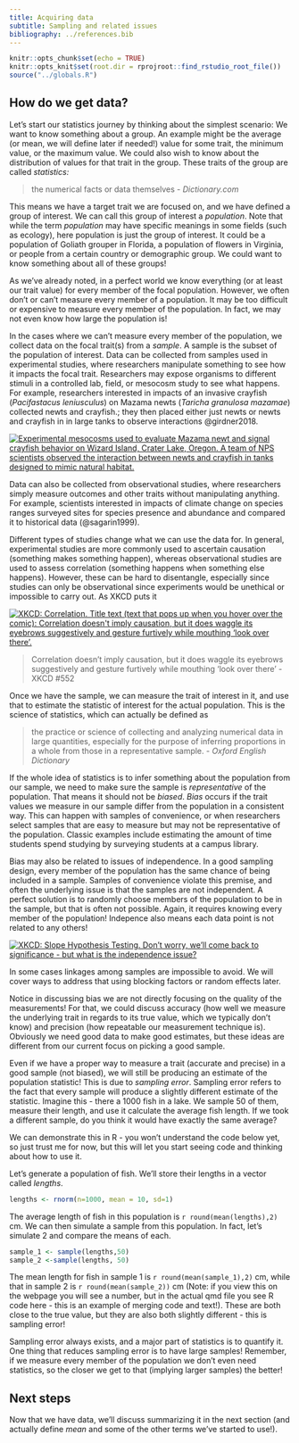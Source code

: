 ```yaml
---
title: Acquiring data
subtitle: Sampling and related issues
bibliography: ../references.bib
---
```


<!-- COMMENT NOT SHOW IN ANY OUTPUT: Code chunk below sets overall defaults for .qmd file; these inlcude showing output by default and looking for files relative to .Rpoj file, not .qmd file, which makes putting filesin different folders easier  -->

```r
knitr::opts_chunk$set(echo = TRUE)
knitr::opts_knit$set(root.dir = rprojroot::find_rstudio_root_file())
source("../globals.R")
```

## How do we get data?

Let's start our statistics journey by thinking about the simplest
scenario: We want to know something about a group. An example might be
the average (or mean, we will define later if needed!) value for some
trait, the minimum value, or the maximum value. We could also wish to
know about the distribution of values for that trait in the group. These
traits of the group are called *statistics:*

> the numerical facts or data themselves - *Dictionary.com*

This means we have a target trait we are focused on, and we have defined
a group of interest. We can call this group of interest a *population*.
Note that while the term *population* may have specific meanings in some
fields (such as ecology), here population is just the group of interest.
It could be a population of Goliath grouper in Florida, a population of
flowers in Virginia, or people from a certain country or demographic
group. We could want to know something about all of these groups!

As we've already noted, in a perfect world we know everything (or at
least our trait value) for every member of the focal population.
However, we often don't or can't measure every member of a population.
It may be too difficult or expensive to measure every member of the
population. In fact, we may not even know how large the population is!

In the cases where we can't measure every member of the population, we
collect data on the focal trait(s) from a *sample*. A sample is the
subset of the population of interest. Data can be collected from samples
used in experimental studies, where researchers manipulate something to
see how it impacts the focal trait. Researchers may expose organisms to
different stimuli in a controlled lab, field, or mesocosm study to see
what happens. For example, researchers interested in impacts of an
invasive crayfish (*Pacifastacus leniusculus*) on Mazama newts (*Taricha
granulosa mazamae*) collected newts and crayfish.; they then placed
either just newts or newts and crayfish in in large tanks to observe
interactions @girdner2018.

[![Experimental mesocosms used to evaluate Mazama newt and signal
crayfish behavior on Wizard Island, Crater Lake, Oregon. A team of NPS
scientists observed the interaction between newts and crayfish in tanks
designed to mimic natural
habitat.](https://www.nps.gov/common/uploads/stories/images/nri/20160414/articles/E3D75BF5-1DD8-B71B-0BAA0D9A58F1307A/E3D75BF5-1DD8-B71B-0BAA0D9A58F1307A.jpg){#fig-nps_mesocosm
fig-alt="Image of people filling large black tanks on dock near lake."}](https://www.nps.gov/articles/parkscience32_1_5-12_buktenica_et_al_3815.htm)

Data can also be collected from observational studies, where researchers
simply measure outcomes and other traits without manipulating anything.
For example, scientists interested in impacts of climate change on
species ranges surveyed sites for species presence and abundance and
compared it to historical data (@sagarin1999).

Different types of studies change what we can use the data for. In
general, experimental studies are more commonly used to ascertain
causation (something makes something happen), whereas observational
studies are used to assess correlation (something happens when something
else happens). However, these can be hard to disentangle, especially
since studies can only be observational since experiments would be
unethical or impossible to carry out. As XKCD puts it

[![XKCD: Correlation. Title text (text that pops up when you hover over
the comic): Correlation doesn\'t imply causation, but it does waggle its
eyebrows suggestively and gesture furtively while mouthing 'look over
there'.](https://imgs.xkcd.com/comics/correlation.png){#fig-XKCD552
fig-alt="Picture of two stick figures chatting.  One says, \"I used to think correlation implied causation. Then I took a statistics course. Now I don't.\" The other figure responds \"Sounds like the class helped.\", To which the first figure responds, \"Maybe.\""
fig-align="center"}](https://xkcd.com/552/)

> Correlation doesn't imply causation, but it does waggle its eyebrows
> suggestively and gesture furtively while mouthing 'look over there' -
> XKCD #552

Once we have the sample, we can measure the trait of interest in it, and
use that to estimate the statistic of interest for the actual
population. This is the science of statistics, which can actually be
defined as

> the practice or science of collecting and analyzing numerical data in
> large quantities, especially for the purpose of inferring proportions
> in a whole from those in a representative sample. - *Oxford English
> Dictionary*

If the whole idea of statistics is to infer something about the
population from our sample, we need to make sure the sample is
*representative* of the population. That means it should not be
*biased*. *Bias* occurs if the trait values we measure in our sample
differ from the population in a consistent way. This can happen with
samples of convenience, or when researchers select samples that are easy
to measure but may not be representative of the population. Classic
examples include estimating the amount of time students spend studying
by surveying students at a campus library.

Bias may also be related to issues of independence. In a good sampling
design, every member of the population has the same chance of being
included in a sample. Samples of convenience violate this premise, and
often the underlying issue is that the samples are not independent. A
perfect solution is to randomly choose members of the population to be
in the sample, but that is often not possible. Again, it requires
knowing every member of the population! Indepence also means each data
point is not related to any others!

[![XKCD: Slope Hypothesis Testing. Don't worry, we'll come back to
significance - but what is the independence
issue?](https://imgs.xkcd.com/comics/slope_hypothesis_testing_2x.png){#fig-XKCD2533
fig-alt="Comic strip where 2 figures discuss relationship between how loud students scream and exam grades."
fig-align="center"}](https://xkcd.com/2533/)

In some cases linkages among samples are impossible to avoid. We will
cover ways to address that using blocking factors or random effects
later.

Notice in discussing bias we are not directly focusing on the quality of
the measurements! For that, we could discuss accuracy (how well we
measure the underlying trait in regards to its true value, which we
typically don't know) and precision (how repeatable our measurement
technique is). Obviously we need good data to make good estimates, but
these ideas are different from our current focus on picking a good
sample.

Even if we have a proper way to measure a trait (accurate and precise)
in a good sample (not biased), we will still be producing an estimate of
the population statistic! This is due to *sampling error*. Sampling
error refers to the fact that every sample will produce a slightly
different estimate of the statistic. Imagine this - there a 1000 fish in
a lake. We sample 50 of them, measure their length, and use it calculate
the average fish length. If we took a different sample, do you think it
would have exactly the same average?

We can demonstrate this in R - you won't understand the code below yet,
so just trust me for now, but this will let you start seeing code and
thinking about how to use it.

Let's generate a population of fish. We'll store their lengths in a
vector called *lengths*.

```r
lengths <- rnorm(n=1000, mean = 10, sd=1)
```

The average length of fish in this population is
`r round(mean(lengths),2)` cm. We can then simulate a sample from this
population. In fact, let's simulate 2 and compare the means of each.

```r
sample_1 <- sample(lengths,50)
sample_2 <-sample(lengths, 50)
```

The mean length for fish in sample 1 is `r round(mean(sample_1),2)` cm,
while that in sample 2 is `r round(mean(sample_2))` cm (Note: if you
view this on the webpage you will see a number, but in the actual qmd
file you see R code here - this is an example of merging code and
text!). These are both close to the true value, but they are also both
slightly different - this is sampling error!

Sampling error always exists, and a major part of statistics is to
quantify it. One thing that reduces sampling error is to have large
samples! Remember, if we measure every member of the population we don't
even need statistics, so the closer we get to that (implying larger
samples) the better!

## Next steps

Now that we have data, we'll discuss summarizing it in the next section
(and actually define *mean* and some of the other terms we've started to
use!).
